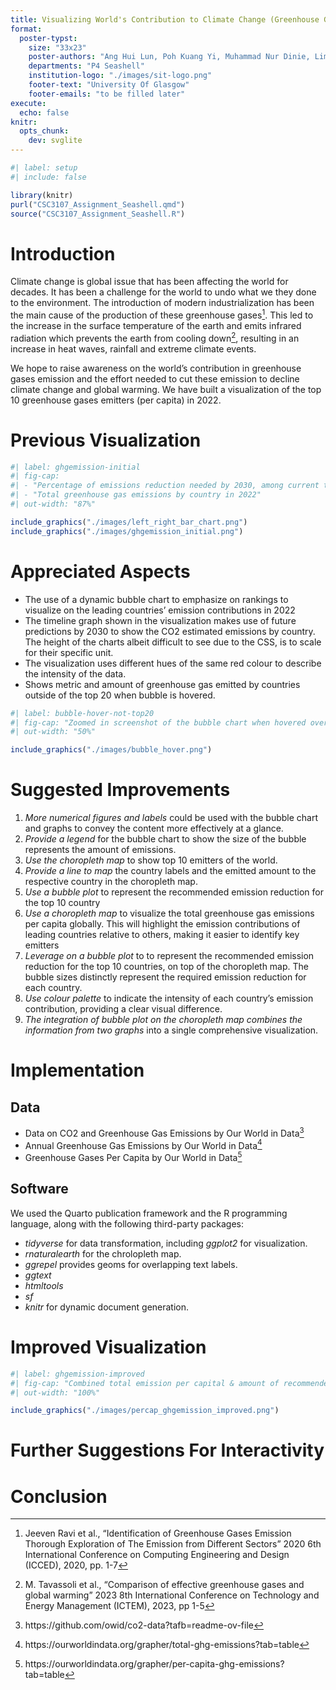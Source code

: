 ```yaml
---
title: Visualizing World's Contribution to Climate Change (Greenhouse Gases Emission)
format: 
  poster-typst:
    size: "33x23"
    poster-authors: "Ang Hui Lun, Poh Kuang Yi, Muhammad Nur Dinie, Lim Wei Wen, Efilio Yodia Garcia, Tan Ang Kang"
    departments: "P4 Seashell"
    institution-logo: "./images/sit-logo.png"
    footer-text: "University Of Glasgow"
    footer-emails: "to be filled later"
execute:
  echo: false
knitr: 
  opts_chunk:
    dev: svglite
---
```


```r
#| label: setup
#| include: false

library(knitr)
purl("CSC3107_Assignment_Seashell.qmd")
source("CSC3107_Assignment_Seashell.R")
```

# Introduction
 
Climate change is global issue that has been affecting the world for decades. It has been a challenge for the world to undo what we they done to the environment. The introduction of modern industrialization has been the main cause of the production of these greenhouse gases[^jeeven_identification_2020]. This led to the increase in the surface temperature of the earth and emits infrared radiation which prevents the earth from cooling down[^tavassoli_effective_2023], resulting in an increase in heat waves, rainfall and extreme climate events.

[^jeeven_identification_2020]: Jeeven Ravi et al., "Identification of Greenhouse Gases Emission Thorough Exploration of The Emission from Different Sectors" 2020 6th International Conference on Computing Engineering and Design (ICCED), 2020, pp. 1-7
[^tavassoli_effective_2023]: M. Tavassoli et al., "Comparison of effective greenhouse gases and global warming" 2023 8th International Conference on Technology and Energy Management (ICTEM), 2023, pp 1-5

We hope to raise awareness on the world's contribution in greenhouse gases emission and the effort needed to cut these emission to decline climate change and global warming. We have built a visualization of the top 10 greenhouse gases emitters (per capita) in 2022. 


# Previous Visualization

```r
#| label: ghgemission-initial
#| fig-cap: 
#| - "Percentage of emissions reduction needed by 2030, among current top emitters"
#| - "Total greenhouse gas emissions by country in 2022"
#| out-width: "87%"

include_graphics("./images/left_right_bar_chart.png")
include_graphics("./images/ghgemission_initial.png")
```


# Appreciated Aspects

*   The use of a dynamic bubble chart to emphasize on rankings to visualize on the leading countries’ emission contributions in 2022
*   The timeline graph shown in the visualization makes use of future predictions by 2030 to show the CO2 estimated emissions by country. The height of the charts albeit difficult to see due to the CSS, is to scale for their specific unit.
*   The visualization uses different hues of the same red colour to describe the intensity of the data.
*   Shows metric and amount of greenhouse gas emitted by countries outside of the top 20 when bubble is hovered.  

```r
#| label: bubble-hover-not-top20
#| fig-cap: "Zoomed in screenshot of the bubble chart when hovered over to show metric and amount of greenhouse gas emitted by country outside of the top 20"
#| out-width: "50%"

include_graphics("./images/bubble_hover.png")
```

# Suggested Improvements

1.    *More numerical figures and labels* could be used with the  bubble chart and graphs to convey the content more effectively at a glance.
1.    *Provide a legend* for the bubble chart to show the size of the bubble represents the amount of emissions.
1.    *Use the choropleth map* to show top 10 emitters of the world.
1.    *Provide a line to map* the country labels and the emitted amount to the respective country in the choropleth map.
1.    *Use a bubble plot* to represent the recommended emission reduction for the top 10 country
1.    *Use a choropleth map* to visualize the total greenhouse gas emissions per capita globally. This will highlight the emission contributions of leading countries relative to others, making it easier to identify key emitters
1.    *Leverage on a bubble plot* to to represent the recommended emission reduction for the top 10 countries, on top of the choropleth map. The bubble sizes distinctly represent the required emission reduction for each country.
1.    *Use colour palette* to indicate the intensity of each country's emission contribution, providing a clear visual difference.
1.    *The integration of bubble plot on the choropleth map combines the information from two graphs* into a single comprehensive visualization.

# Implementation

## Data
*   Data on CO2 and Greenhouse Gas Emissions by Our World in Data[^co2_ghg_owd_2024]
*   Annual Greenhouse Gas Emissions by Our World in Data[^ghg_owd_2024]
*   Greenhouse Gases Per Capita by Our World in Data[^ghg_percap_owd_2024]

[^co2_ghg_owd_2024]: https://github.com/owid/co2-data?tafb=readme-ov-file
[^ghg_owd_2024]: https://ourworldindata.org/grapher/total-ghg-emissions?tab=table
[^ghg_percap_owd_2024]: https://ourworldindata.org/grapher/per-capita-ghg-emissions?tab=table

## Software
We used the Quarto publication framework and the R programming language, along with the following third-party packages:

*   *tidyverse* for data transformation, including *ggplot2* for visualization.
*   *rnaturalearth* for the chrolopleth map.
*   *ggrepel* provides geoms for overlapping text labels.
*   *ggtext* <insert description>
*   *htmltools* <insert description>
*   *sf* <insert description>
*   *knitr* for dynamic document generation.

# Improved Visualization

```r
#| label: ghgemission-improved
#| fig-cap: "Combined total emission per capital & amount of recommended reduction of greenhouse gases."
#| out-width: "100%"

include_graphics("./images/percap_ghgemission_improved.png")
```

# Further Suggestions For Interactivity

# Conclusion